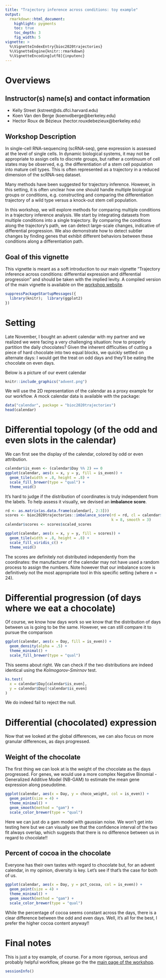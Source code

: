 ```yaml
---
title: "Trajectory inference across conditions: toy example"
output:
  rmarkdown::html_document:
    highlight: pygments
    toc: true
    toc_depth: 3
    fig_width: 5
vignette: >
  %\VignetteIndexEntry{bioc2020trajectories}
  %\VignetteEngine{knitr::rmarkdown}
  %\VignetteEncoding[utf8]{inputenc}
---
```


# Overviews

## Instructor(s) name(s) and contact information

 - Kelly Street (kstreet@ds.dfci.harvard.edu)
 - Koen Van den Berge (koenvdberge@berkeley.edu)
 - Hector Roux de Bézieux (hector.rouxdebezieux@berkeley.edu)

## Workshop Description

In single-cell RNA-sequencing (scRNA-seq), gene expression is assessed at the level of single cells. In dynamic biological systems, it may not be appropriate to assign cells to discrete groups, but rather a continuum of cell states may be observed, e.g. the differentiation of a stem cell population into mature cell types. This is often represented as a trajectory in a reduced dimension of the scRNA-seq dataset.

Many methods have been suggested for trajectory inference. However, in this setting, it is often unclear how one should handle multiple biological groups or conditions, e.g. constructing and comparing the differentiation trajectory of a wild type versus a knock-out stem cell population.

In this workshop, we will explore methods for comparing multiple conditions in a trajectory inference analysis. We start by integrating datasets from multiple conditions into a single trajectory. By comparing the conditions along the trajectory's path, we can detect large-scale changes, indicative of differential progression. We also demonstrate how to detect subtler changes by finding genes that exhibit different behaviors between these conditions along a differentiation path.
 
## Goal of this vignette

This vignette is meant as a soft introduction to our main vignette "Trajectory inference across conditions: differential expression and differential progression" and should be taken with the implied levity. A compiled version of the main vignette is available on the [workshop website](https://kstreet13.github.io/bioc2020trajectories/articles/workshopTrajectories.html).

```r
suppressPackageStartupMessages({
  library(knitr);  library(ggplot2)
})
```

# Setting

Late November, I bought an advent calendar with my partner and we realized we were facing a very challenging situation: how to properly partition the daily chocolates? Given the inherent difficulties of cutting a piece of hard chocolate into two equal blocks, we quickly settled on alternate days: I would get the treat on odd days and they’ll be eating the chocolate on even days. 

Below is a picture of our event calendar 

```r
knitr::include_graphics("advent.png")
```

We will use the 2D representation of the calendar as a proxy example for our workflow. A mock calendar data is available with the package:

```r
data("calendar", package = "bioc2020trajectories")
head(calendar)
```

# Differential topology (of the odd and even slots in the calendar)

We can first see the display of the calendar, colored by odd or even attribution.

```r
calendar$is_even <- (calendar$Day %% 2) == 0
ggplot(calendar, aes(x = x, y = y, fill = is_even)) +
  geom_tile(width = .8, height = .8) +
  scale_fill_brewer(type = "qual") +
  theme_void()
```

It's hard to judge if the distribution of coordinates is truly independent from the labels. To help assess it visually, we devised an __imbalance score__. 

```r
rd <- as.matrix(as.data.frame(calendar[, 2:3]))
scores <- bioc2020trajectories::imbalance_score(rd = rd, cl = calendar$is_even,
                                                k = 8, smooth = 3)
calendar$scores <- scores$scaled_scores

ggplot(calendar, aes(x = x, y = y, fill = scores)) +
  geom_tile(width = .8, height = .8) +
  scale_fill_viridis_c() +
  theme_void()
```

The scores are definitely not distributed independently from the coordinates: the manufacturer of the calendar may not have used a random process to assign the numbers. Note however that our imbalance score is definitively not the most appropriate tool in this specific setting (where $n=24$).

# Differential progression (of days where we eat a chocolate)

Of course, we know how days work so we know that the distribution of days between us is going to be the same. However, we can still compare it to pursue the comparison

```r
ggplot(calendar, aes(x = Day, fill = is_even)) +
  geom_density(alpha = .5) +
  theme_minimal() +
  scale_fill_brewer(type = "qual")
```

This seems about right. We can check if the two distributions are indeed identical using the *Kolmogorov-Smirnov* test.

```r
ks.test(
  x = calendar$Day[calendar$is_even],
  y = calendar$Day[!calendar$is_even]
)
```

We do indeed fail to reject the null.

# Differential (chocolated) expression

Now that we looked at the global differences, we can also focus on more granular differences, as days progressed. 

## Weight of the chocolate

The first thing we can look at is the weight of the chocolate as the days progressed. For genes, we would use a more complex Negative Binomial - Generalized Additive Model (NB-GAM) to estimate the mean gene expression along pseudotime. 


```r
ggplot(calendar, aes(x = Day, y = choco_weight, col = is_even)) +
  geom_point(size = 4) +
  theme_minimal() +
  geom_smooth(method = "gam") +
  scale_color_brewer(type = "qual")
```

Here we can just do a gam model with gaussian noise. We won't get into testing here but we can visually see that the confidence interval of the two fit always overlap, which suggests that there is no difference between us in regard to chocolate!!

## Percent of cocoa in the chocolate

Everyone has their own tastes with regard to chocolate but, for an advent calendar, in my opinion, diversity is key. Let's see if that's the case for both of us.

```r
ggplot(calendar, aes(x = Day, y = pct_cocoa, col = is_even)) +
  geom_point(size = 4) +
  theme_minimal() +
  geom_smooth(method = "gam") +
  scale_color_brewer(type = "qual")
```

While the percentage of cocoa seems constant across the days, there is a clear difference between the odd and even days. Well, it's all for the best, I prefer the higher cocoa content anyway!!

# Final notes

This is just a toy example, of course. For a more rigorous, serious and probably helpful workflow, please go the the [main page of the workshop](https://kstreet13.github.io/bioc2020trajectories/articles/workshopTrajectories.html).

```r
sessionInfo()
```
